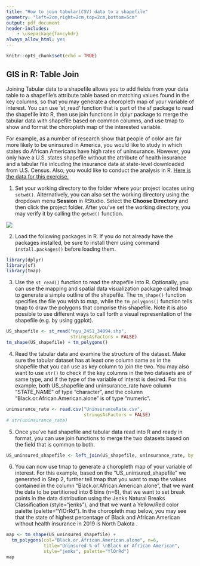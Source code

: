 ```yaml
---
title: "How to join tabular(CSV) data to a shapefile"
geometry: "left=2cm,right=2cm,top=2cm,bottom=5cm"
output: pdf_document
header-includes:
    - \usepackage{fancyhdr}
always_allow_html: yes
---
```

\addtolength{\headheight}{2.0cm} 
\pagestyle{fancyplain} 
\lhead{\includegraphics[height=2cm]{logo.png}} 
\renewcommand{\headrulewidth}{0pt} 
\fancyfoot[CO,CE]{Jan. 2021 | http://guides.nyu.edu/gis | data.services@nyu.edu | (212) 998-3434 | Sources: US Census; NYU SDR| \thepage}


```r
knitr::opts_chunk$set(echo = TRUE)
```

## GIS in R: Table Join

Joining Tabular data to a shapefile allows you to add fields from your data table to a shapefile's attribute table based on matching values found in the key columns, so that you may generate a choropleth map of your variable of interest. You can use 'st_read' function that is part of the sf package to read the shapefile into R, then use join functions in dplyr package to merge the tabular data with shapefile based on common columns, and use tmap to show and format the choropleth map of the interested variable. 

For example, as a number of research show that people of color are far more likely to be uninsured in America, you would like to study in which states do African Americans have high rates of uninsurance. However, you only have a U.S. states shapefile without the attribute of health insurance and a tabular file inlcuding the insurance data at state-level downloaded from U.S. Census. Also, you would like to conduct the analysis in R.
[Here is the data for this exercise.](https://drive.google.com/file/d/1CxO3RPycI4W9Jx3pnsaFxaXpsC8SQPiC/view)

1. Set your working directory to the folder where your project locates using `setwd()`. Alternatively, you can also set the working directory using the dropdown menu **Session** in RStudio. Select the **Choose Directory** and then click the project folder. After you've set the working directory, you may verify it by calling the `getwd()` function.

![](WorkingDirectory.png)

2. Load the following packages in R. If you do not already have the packages installed, be sure to install them using command `install.packages()` before loading them.

```r
library(dplyr)
library(sf)
library(tmap)
```

3. Use the `st_read()` function to read the shapefile into R. Optionally, you can use the mapping and spatial data visualization package called tmap to generate a simple outline of the shapefile. The `tm_shape()` function specifies the file you wish to map, while the `tm_polygons()` function tells tmap to draw the polygons that comprise this shapefile. Note it is also possible to use different ways to call forth a visual representation of the shapefile (e.g. by using ggplot).

```r
US_shapefile <- st_read("nyu_2451_34094.shp", 
                        stringsAsFactors = FALSE)
tm_shape(US_shapefile) + tm_polygons()
```

4. Read the tabular data and examine the structure of the dataset. Make sure the tabular dataset has at least one column same as in the shapefile that you can use as key column to join the two. You may also want to use `str()` to check if the key columns in the two datasets are of same type, and if the type of the variable of interst is desired. For this example, both US_shapefile and uninsurance_rate have column "STATE_NAME" of type "character", and the column "Black.or.African.American.alone" is of type "numeric".

```r
uninsurance_rate <- read.csv("UninsuranceRate.csv", 
                             stringsAsFactors = FALSE)
# str(uninsurance_rate)
```

5. Once you've had shapefile and tabular data read into R and ready in format, you can use join functions to merge the two datasets based on the field that is common to both.

```r
US_uninsured_shapefile <- left_join(US_shapefile, uninsurance_rate, by = "STATE_NAME")
```

6. You can now use tmap to generate a choropleth map of your variable of interest. For this example, based on the “US_uninsured_shapefile” we generated in Step 2, further tell tmap that you want to map the values contained in the column “Black.or.African.American.alone”, that we want the data to be partitioned into 6 bins (n=6), that we want to set break points in the data distribution using the Jenks Natural Breaks Classification (style=“jenks”), and that we want a Yellow/Red color palette (palette=“YlOrRd”). In the choropleth map below, you may see that the state of highest percentage of Black and African American without health insurance in 2019 is North Dakota .

```r
map <- tm_shape(US_uninsured_shapefile) + 
  tm_polygons(col="Black.or.African.American.alone", n=6,
              title="Uninsured % of \nBlack or African American", 
              style="jenks", palette="YlOrRd")
map
```

